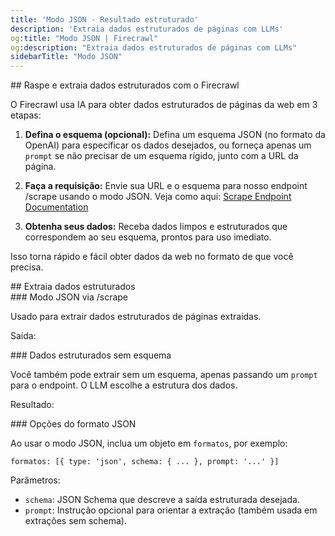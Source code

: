 ```yaml
---
title: 'Modo JSON - Resultado estruturado'
description: 'Extraia dados estruturados de páginas com LLMs'
og:title: "Modo JSON | Firecrawl"
og:description: "Extraia dados estruturados de páginas com LLMs"
sidebarTitle: "Modo JSON"
---
```




<div id="scrape-and-extract-structured-data-with-firecrawl">
  ## Raspe e extraia dados estruturados com o Firecrawl
</div>

O Firecrawl usa IA para obter dados estruturados de páginas da web em 3 etapas:

1. **Defina o esquema (opcional):**
   Defina um esquema JSON (no formato da OpenAI) para especificar os dados desejados, ou forneça apenas um `prompt` se não precisar de um esquema rígido, junto com a URL da página.

2. **Faça a requisição:**
   Envie sua URL e o esquema para nosso endpoint /scrape usando o modo JSON. Veja como aqui:
   [Scrape Endpoint Documentation](https://docs.firecrawl.dev/api-reference/endpoint/scrape)

3. **Obtenha seus dados:**
   Receba dados limpos e estruturados que correspondem ao seu esquema, prontos para uso imediato.

Isso torna rápido e fácil obter dados da web no formato de que você precisa.

<div id="extract-structured-data">
  ## Extraia dados estruturados
</div>

<div id="json-mode-via-scrape">
  ### Modo JSON via /scrape
</div>

Usado para extrair dados estruturados de páginas extraídas.

<CodeGroup>

<ExtractPython />
<ExtractNode />
<ExtractCURL />

</CodeGroup>

Saída:

<ExtractOutput />

<div id="structured-data-without-schema">
  ### Dados estruturados sem esquema
</div>

Você também pode extrair sem um esquema, apenas passando um `prompt` para o endpoint. O LLM escolhe a estrutura dos dados.

<CodeGroup>

<ExtractNoSchemaPython />
<ExtractNoSchemaNode />
<ExtractNoSchemaCURL />

</CodeGroup>

Resultado:

<ExtractNoSchemaOutput />

<div id="json-format-options">
  ### Opções do formato JSON
</div>

Ao usar o modo JSON, inclua um objeto em `formatos`, por exemplo:

`formatos: [{ type: 'json', schema: { ... }, prompt: '...' }]`

Parâmetros:

- `schema`: JSON Schema que descreve a saída estruturada desejada.
- `prompt`: Instrução opcional para orientar a extração (também usada em extrações sem schema).
